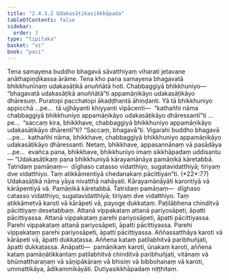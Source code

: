 ```yaml
---
title: "2.4.3.2 Udakasāṭikasikkhāpada"
tableOfContents: false
sidebar:
  order: 3
type: "tipitaka"
basket: "vi"
book: "paci"
---
```



<DynamicBreadcrumb />

<Division number="887" book="paci" bookNo="2" page="366">

<Paragraph number="2791" book="paci">
Tena samayena buddho bhagavā sāvatthiyaṃ viharati jetavane anāthapiṇḍikassa ārāme. Tena kho pana samayena bhagavatā bhikkhunīnaṃ udakasāṭikā anuññātā hoti. Chabbaggiyā bhikkhuniyo—  “bhagavatā udakasāṭikā anuññātā”ti appamāṇikāyo udakasāṭikāyo dhāresuṃ. Puratopi pacchatopi ākaḍḍhantā āhiṇḍanti.
</Paragraph>

<Paragraph number="2792" book="paci">
Yā tā bhikkhuniyo appicchā …pe…  tā ujjhāyanti khiyyanti vipācenti—  “kathañhi nāma chabbaggiyā bhikkhuniyo appamāṇikāyo udakasāṭikāyo dhāressantī”ti …pe…  “saccaṃ kira, bhikkhave, chabbaggiyā bhikkhuniyo appamāṇikāyo udakasāṭikāyo dhārentī”ti? “Saccaṃ, bhagavā”ti. Vigarahi buddho bhagavā …pe…  kathañhi nāma, bhikkhave, chabbaggiyā bhikkhuniyo appamāṇikāyo udakasāṭikāyo dhāressanti. Netaṃ, bhikkhave, appasannānaṃ vā pasādāya …pe…  evañca pana, bhikkhave, bhikkhuniyo imaṃ sikkhāpadaṃ uddisantu—
</Paragraph>

</Division>
<Division number="888" book="paci" bookNo="2" page="366">

<Paragraph number="2793" book="paci">
<Emphasis>“Udakasāṭikaṃ pana bhikkhuniyā kārayamānāya pamāṇikā kāretabbā. Tatridaṃ pamāṇaṃ—  dīghaso catasso vidatthiyo, sugatavidatthiyā; tiriyaṃ dve vidatthiyo. Taṃ atikkāmentiyā chedanakaṃ pācittiyan”</Emphasis>ti. (*22*:<Emphasis>77</Emphasis>)
</Paragraph>

</Division>
<Division number="889" book="paci" bookNo="2" page="367">

<Paragraph number="2794" book="paci">
<Emphasis>Udakasāṭikā</Emphasis> nāma yāya nivatthā nahāyati.
</Paragraph>

<Paragraph number="2795" book="paci">
<Emphasis>Kārayamānāyā</Emphasis>ti karontiyā vā kārāpentiyā vā.
</Paragraph>

<Paragraph number="2796" book="paci">
Pamāṇikā kāretabbā. Tatridaṃ pamāṇaṃ—  dīghaso catasso vidatthiyo, sugatavidatthiyā; tiriyaṃ dve vidatthiyo. Taṃ atikkāmetvā karoti vā kārāpeti vā, payoge dukkaṭaṃ. Paṭilābhena chinditvā pācittiyaṃ desetabbaṃ.
</Paragraph>

</Division>
<Division number="890" book="paci" bookNo="2" page="367">

<Paragraph number="2797" book="paci">
Attanā vippakataṃ attanā pariyosāpeti, āpatti pācittiyassa. Attanā vippakataṃ parehi pariyosāpeti, āpatti pācittiyassa. Parehi vippakataṃ attanā pariyosāpeti, āpatti pācittiyassa. Parehi vippakataṃ parehi pariyosāpeti, āpatti pācittiyassa.
</Paragraph>

<Paragraph number="2798" book="paci">
Aññassatthāya karoti vā kārāpeti vā, āpatti dukkaṭassa. Aññena kataṃ paṭilabhitvā paribhuñjati, āpatti dukkaṭassa.
</Paragraph>

</Division>
<Division number="891" book="paci" bookNo="2" page="367">

<Paragraph number="2799" book="paci">
Anāpatti—  pamāṇikaṃ karoti, ūnakaṃ karoti, aññena kataṃ pamāṇātikkantaṃ paṭilabhitvā chinditvā paribhuñjati, vitānaṃ vā bhūmattharaṇaṃ vā sāṇipākāraṃ vā bhisiṃ vā bibbohanaṃ vā karoti, ummattikāya, ādikammikāyāti.

</Paragraph>
</Division>

<Paragraph number="2800" type="center" book="paci">
Dutiyasikkhāpadaṃ niṭṭhitaṃ.
</Paragraph>